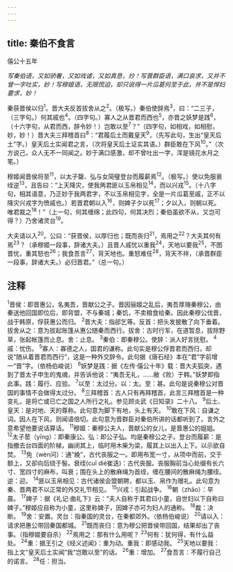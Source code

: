 ```yaml
---
---
---
```

title: 秦伯不食言
---



僖公十五年

*写秦伯语，又如骄奢，又如戏谑，又如真恳，炒！写晋群臣语，满口哀求，又并不曾一字吐实，妙！写穆姬语，无限慌迫，却只说得一片瓜葛何至于此，并不是悍妇要求，妙！*

秦获晋侯以归<sup>1</sup>。晋大夫反首拔舍从之<sup>2</sup>。（极写。）秦伯使辞焉<sup>3</sup>，曰：“二三子，（三字句。）何其戚也<sup>4</sup>。（四字句。）寡人之从晋君而西也<sup>5</sup>，亦晋之妖梦是践<sup>6</sup>，（十六字句，从君而西，辞令妙！）岂敢以至<sup>7</sup>？”（四字句，如相戏，如相慰，妙，妙！）晋大夫三拜稽首曰<sup>8</sup>：“君履后土而戴皇天<sup>9</sup>，（先写此句，生出“皇天后土”字。）皇天后土实闻君之言，（次将皇天后土证实其语。）群臣敢在下风<sup>10</sup>。”（次方说己，众人无不一同闻之。妙于满口感激，却不曾吐出一字，浑是镜花水月之笔。）

穆姬闻晋侯将至<sup>11</sup>，以太子罄、弘与女简璧登台而履薪焉<sup>12</sup>。（极写。）使以免服衰绖逆<sup>13</sup>，且告曰：“上天降灾，使我两君匪以玉帛相见<sup>14</sup>，而以兴戎<sup>15</sup>。（十八字句，相其语意，乃正妙于我两君字，不以玉帛相见字，全是一片瓜葛至戚，正不以降灾兴戎字为愤戚也。）若晋君朝以入<sup>16</sup>，则婢子夕以死<sup>17</sup>；夕以入，则朝以死。唯君裁之<sup>18</sup>！”（上一句，何其缠绵；此四句，何其决烈；秦伯虽欲不从，又岂可得？）乃舍诸灵台<sup>19</sup>。

大夫请以入<sup>20</sup>。公曰：“获晋侯，以厚归也；既而丧归<sup>21</sup>，焉用之<sup>22</sup>？大夫其何有焉<sup>23</sup>？（承穆姬一段事，辞诸大夫。）且晋人戚忧以重我<sup>24</sup>，天地以要我<sup>25</sup>，不图晋忧，重其怒也<sup>26</sup>；我食吾言<sup>27</sup>，背天地也。重怒难任<sup>28</sup>，背天不祥，（承晋群臣一段事，辞诸大夫。）必归晋君。”（总一句。）

## 注释

<sup>1</sup>晋侯：即晋惠公，名夷吾，晋献公之子。晋因骊姬之乱后，夷吾厚赂秦穆公，由秦送他回国即位后，即背盟，不与秦城；秦饥，不卖粮食给秦。因此秦穆公伐晋，战于韩原，俘获惠公而归。
<sup>2</sup>晋大夫：指郤乞等。反首：把头发披散了向下垂着。拔舍从之：意为拔起账篷从惠公随秦而西行。拔舍：古时行军，在道暂息，拔除野草，张起帐篷而止息。舍：止息。
<sup>3</sup>秦伯：即秦穆公。使辞：派人好言抚慰。
<sup>4</sup>戚：忧伤。
<sup>5</sup>寡人：寡德之人，国君的谦称。此句实是穆公俘晋君而西归，却说“随从着晋君而西行”，这是一种外交辞令。此句据《唐石经》本在“君”字前增一“晋”字。（依杨伯峻说）
<sup>6</sup>妖梦是践：据《左传·僖公十年》载：晋大夫狐突，遇到了晋太子申生的鬼魂，并告诉他说：“夷吾无礼，……敝《败）于韩。”妖梦即指此事。践：履行、应验。
<sup>7</sup>以至：太过分。以：太。至：甚。此句是说秦穆公对晋国的事情不会做得太过分。
<sup>8</sup>三拜稽首：古人只有再拜稽首，此言三拜稽首是一种变礼，是将亡或已亡之国之人所行之礼。参见顾炎武《日知录》二十八。
<sup>9</sup>后土、皇天：是对地、天的尊称。此句意为脚下有地，头上有天。
<sup>10</sup>敢在下风：自谦之词。因人在下风，则闻语倍切。此句意为晋群臣对秦伯所讲的话都听到了。言外之意希望他要说话算话。
<sup>11</sup>穆姬：秦穆公夫人，晋献公的女儿，是晋惠公的姐姐。
<sup>12</sup>太子䓨（yīng）：即秦康公。弘：即公子弘。均是秦穆公之子。登台而履薪：是指撤去台四面的阶梯，幽闭其上，临时用木柴为梁，履其上以出入上下。以示欲自焚。
<sup>13</sup>免（wèn问）：通“絻”，古代丧服之一。即用布宽一寸，从项中而前，交于额上，又卻向后绕于髻。衰绖(cuī dié崔迭)：古代丧服。丧服胸前当心处缀有长六寸、宽四寸的麻布，叫衰；围在头上的散麻绳为首绖，缠在腰间的散麻绳为腰绖。逆：迎。
<sup>14</sup>匪以玉帛相见：古代诸侯会盟朝聘，都以玉、帛作为赠礼。此句意为秦、晋两君不以正常的外交礼节相见。
<sup>15</sup>兴戎：引起战争。
<sup>16</sup>朝（zhāo）：早晨。
<sup>17</sup>婢子：据《礼记·曲礼下》云：“夫人自称于其君曰小童，自世妇以下自称曰婢子。”穆姬应自称为小童，这里称婢子，因婢子亦可为妇人的通称。
<sup>18</sup>裁：决断。
<sup>19</sup>舍：安置。灵台：指秦国的灵台，在秦都郊外。（依杨伯峻说）
<sup>20</sup>请以入：请求把惠公带回秦国都城。
<sup>21</sup>既而丧归：意为穆公把晋侯带回国，结果却出了丧事。（指穆姬要自杀）
<sup>22</sup>焉用之：那有什么用呢？
<sup>23</sup>何有：犹何得，有什么益处。
<sup>24</sup>重：据王引之《经义述闻》：重为动。重我：即感动我。
<sup>25</sup>天地以要我：指上文“皇天后土实闻”我“岂敢以至”的话。
<sup>26</sup>重：增加。
<sup>27</sup>食吾言：不履行自己的诺言。
<sup>28</sup>任：担当。